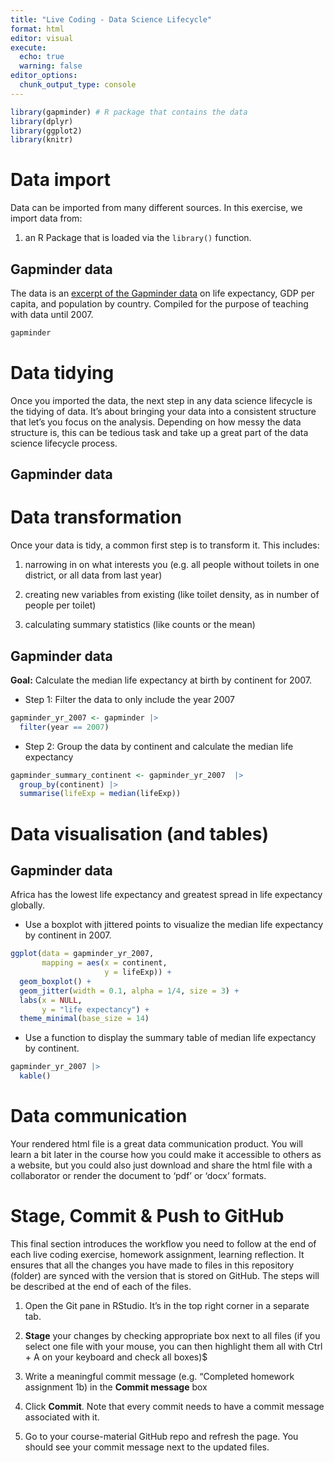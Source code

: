 ```yaml
---
title: "Live Coding - Data Science Lifecycle"
format: html
editor: visual
execute:
  echo: true
  warning: false
editor_options: 
  chunk_output_type: console
---
```


```r
library(gapminder) # R package that contains the data
library(dplyr)
library(ggplot2)
library(knitr)
```

# Data import

Data can be imported from many different sources. In this exercise, we import data from:

1.  an R Package that is loaded via the `library()` function.

## Gapminder data

The data is an [excerpt of the Gapminder data](https://www.gapminder.org/data/documentation/) on life expectancy, GDP per capita, and population by country. Compiled for the purpose of teaching with data until 2007.

```r
gapminder
```

# Data tidying

Once you imported the data, the next step in any data science lifecycle is the tidying of data. It's about bringing your data into a consistent structure that let's you focus on the analysis. Depending on how messy the data structure is, this can be tedious task and take up a great part of the data science lifecycle process.

## Gapminder data

# Data transformation

Once your data is tidy, a common first step is to transform it. This includes:

1.  narrowing in on what interests you (e.g. all people without toilets in one district, or all data from last year)

2.  creating new variables from existing (like toilet density, as in number of people per toilet)

3.  calculating summary statistics (like counts or the mean)

## Gapminder data

**Goal:** Calculate the median life expectancy at birth by continent for 2007.

-   Step 1: Filter the data to only include the year 2007

```r
gapminder_yr_2007 <- gapminder |> 
  filter(year == 2007)
```

-   Step 2: Group the data by continent and calculate the median life expectancy

```r

gapminder_summary_continent <- gapminder_yr_2007  |>
  group_by(continent) |> 
  summarise(lifeExp = median(lifeExp))
```

# Data visualisation (and tables)

## Gapminder data

Africa has the lowest life expectancy and greatest spread in life expectancy globally.

-   Use a boxplot with jittered points to visualize the median life expectancy by continent in 2007.

```r
ggplot(data = gapminder_yr_2007, 
       mapping = aes(x = continent, 
                     y = lifeExp)) +
  geom_boxplot() +
  geom_jitter(width = 0.1, alpha = 1/4, size = 3) +
  labs(x = NULL,
       y = "life expectancy") +
  theme_minimal(base_size = 14) 

```

-   Use a function to display the summary table of median life expectancy by continent.

```r
gapminder_yr_2007 |>
  kable()
```

# Data communication

Your rendered html file is a great data communication product. You will learn a bit later in the course how you could make it accessible to others as a website, but you could also just download and share the html file with a collaborator or render the document to 'pdf' or 'docx' formats.

# Stage, Commit & Push to GitHub

This final section introduces the workflow you need to follow at the end of each live coding exercise, homework assignment, learning reflection. It ensures that all the changes you have made to files in this repository (folder) are synced with the version that is stored on GitHub. The steps will be described at the end of each of the files.

1.  Open the Git pane in RStudio. It's in the top right corner in a separate tab.

2.  **Stage** your changes by checking appropriate box next to all files (if you select one file with your mouse, you can then highlight them all with Ctrl + A on your keyboard and check all boxes)\$

3.  Write a meaningful commit message (e.g. "Completed homework assignment 1b) in the **Commit message** box

4.  Click **Commit**. Note that every commit needs to have a commit message associated with it.

5.  Go to your course-material GitHub repo and refresh the page. You should see your commit message next to the updated files.
